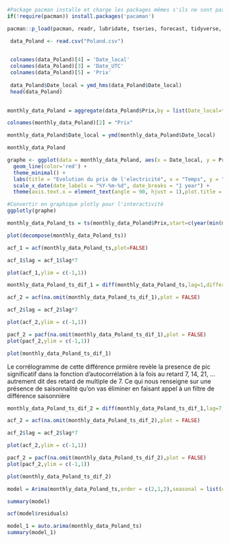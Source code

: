 ```r
#Package pacman installe et charge les packages mêmes s'ils ne sont pas dans notre environement de développement.
if(!require(pacman)) install.packages('pacaman')

pacman::p_load(pacman, readr, lubridate, tseries, forecast, tidyverse, plotly,lmtest,car)
```

```r
 data_Poland <- read.csv("Poland.csv")

 
 colnames(data_Poland)[4] = 'Date_local'
 colnames(data_Poland)[3] = 'Date_UTC'
 colnames(data_Poland)[5] = 'Prix'
 
 data_Poland$Date_local = ymd_hms(data_Poland$Date_local)
 head(data_Poland)
 
```

```r
monthly_data_Poland = aggregate(data_Poland$Prix,by = list(Date_local=format(data_Poland$Date_local,"%Y-%m-%d")),FUN = sum)

colnames(monthly_data_Poland)[2] = "Prix"

monthly_data_Poland$Date_local = ymd(monthly_data_Poland$Date_local)

monthly_data_Poland
```

```r
graphe <- ggplot(data = monthly_data_Poland, aes(x = Date_local, y = Prix)) +
  geom_line(color='red') +
  theme_minimal() +
  labs(title = "Evolution du prix de l'electricité", x = "Temps", y = "Prix (Euro/Mwhe)") +
  scale_x_date(date_labels = "%Y-%m-%d", date_breaks = "1 year") +
  theme(axis.text.x = element_text(angle = 90, hjust = 1),plot.title = element_text(hjust = 0.5))

#Convertir en graphique plotly pour l'interactivité
ggplotly(graphe)
```

```r
monthly_data_Poland_ts = ts(monthly_data_Poland$Prix,start=c(year(min(monthly_data_Poland$Date_local)),month(min(monthly_data_Poland$Date_local)),day(min(monthly_data_Poland$Date_local))),frequency = 7)

plot(decompose(monthly_data_Poland_ts))
```

```r
acf_1 = acf(monthly_data_Poland_ts,plot=FALSE)

acf_1$lag = acf_1$lag*7

plot(acf_1,ylim = c(-1,1))
```

```r
monthly_data_Poland_ts_dif_1 = diff(monthly_data_Poland_ts,lag=1,differences = 1)

acf_2 = acf(na.omit(monthly_data_Poland_ts_dif_1),plot = FALSE)

acf_2$lag = acf_2$lag*7

plot(acf_2,ylim = c(-1,1))

pacf_2 = pacf(na.omit(monthly_data_Poland_ts_dif_1),plot = FALSE)
plot(pacf_2,ylim = c(-1,1))

plot(monthly_data_Poland_ts_dif_1)
```

Le corrélogramme de cette différence prmière revèle la presence de pic significatif dans la fonction d'autocorrélation à la fois au retard 7, 14, 21, ... autrement dit des retard de multiple de 7. Ce qui nous renseigne sur une présence de saisonnalité qu'on vas éliminer en faisant appel à un filtre de différence saisonnière

```r
monthly_data_Poland_ts_dif_2 = diff(monthly_data_Poland_ts_dif_1,lag=7,differences = 1)

acf_2 = acf(na.omit(monthly_data_Poland_ts_dif_2),plot = FALSE)

acf_2$lag = acf_2$lag*7

plot(acf_2,ylim = c(-1,1))

pacf_2 = pacf(na.omit(monthly_data_Poland_ts_dif_2),plot = FALSE)
plot(pacf_2,ylim = c(-1,1))

plot(monthly_data_Poland_ts_dif_2)
```

```r
model = Arima(monthly_data_Poland_ts,order = c(2,1,2),seasonal = list(order = c(2,1,2),period=7))

summary(model)

acf(model$residuals)
```

```r
model_1 = auto.arima(monthly_data_Poland_ts)
summary(model_1)
```
